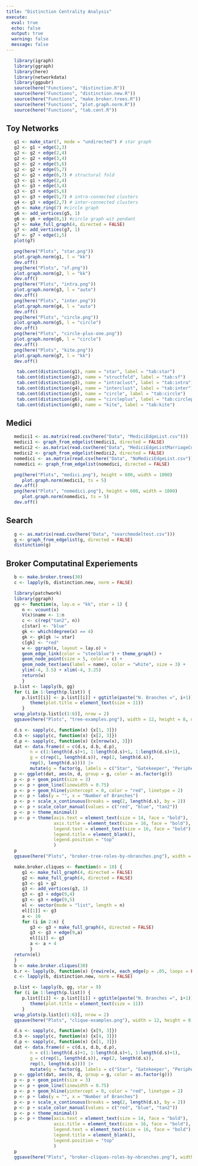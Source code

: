 ```yaml
---
title: "Distinction Centrality Analysis"
execute: 
  eval: true
  echo: false
  output: true
  warning: false
  message: false
---
```


```r
   library(igraph)
   library(ggraph)
   library(here)
   library(networkdata)
   library(ggpubr)
   source(here("Functions", "distinction.R"))
   source(here("Functions", "distinction.new.R"))
   source(here("Functions", "make.broker.trees.R"))
   source(here("Functions", "plot.graph.norm.R"))
   source(here("Functions", "tab.cent.R"))
```

## Toy Networks

```r
   g1 <- make_star(7, mode = "undirected") # star graph
   g2 <- g1 + edge(2,3)
   g2 <- g2 + edge(2,4)
   g2 <- g2 + edge(3,4)
   g2 <- g2 + edge(5,6)
   g2 <- g2 + edge(5,7)
   g2 <- g2 + edge(6,7) # structural fold
   g3 <- g1 + edge(2,4)
   g3 <- g3 + edge(3,4)
   g3 <- g3 + edge(5,6)
   g3 <- g3 + edge(5,7) # intra-connected clusters
   g4 <- g3 + edge(2,7) # inter-connected clusters
   g5 <- make_ring(7) #circle graph
   g6 <- add_vertices(g5, 1)
   g6 <- g6 + edge(8,1) #circle graph wit pendant
   g7 <- make_full_graph(4, directed = FALSE)
   g7 <- add_vertices(g7, 1)
   g7 <- g7 + edge(1,5)
   plot(g7)
```

```r
   png(here("Plots", "star.png"))
   plot.graph.norm(g1, l = "kk")
   dev.off()
   png(here("Plots", "sf.png"))
   plot.graph.norm(g2, l = "kk")
   dev.off()
   png(here("Plots", "intra.png"))
   plot.graph.norm(g3, l = "auto")
   dev.off()
   png(here("Plots", "inter.png"))
   plot.graph.norm(g4, l = "auto")
   dev.off()
   png(here("Plots", "circle.png"))
   plot.graph.norm(g5, l = "circle")
   dev.off()
   png(here("Plots", "circle-plus-one.png"))
   plot.graph.norm(g6, l = "circle")
   dev.off()
   png(here("Plots", "kite.png"))
   plot.graph.norm(g7, l = "kk")
   dev.off()
```

```r
    tab.cent(distinction(g1), name = "star", label = "tab:star")
    tab.cent(distinction(g2), name = "structfold", label = "tab:sf")
    tab.cent(distinction(g3), name = "intraclust", label = "tab:intra")
    tab.cent(distinction(g4), name = "interclust", label = "tab:inter")
    tab.cent(distinction(g5), name = "circle", label = "tab:circle")
    tab.cent(distinction(g6), name = "circleplus", label = "tab:circleplus")
    tab.cent(distinction(g6), name = "kite", label = "tab:kite")
```

## Medici

```r
   medici1 <- as.matrix(read.csv(here("Data", "MediciEdgeList.csv")))
   medici1 <- graph_from_edgelist(medici1, directed = FALSE)
   medici2 <- as.matrix(read.csv(here("Data", "MediciEdgeListMarriageCut.csv")))
   medici2 <- graph_from_edgelist(medici2, directed = FALSE)
   nomedici <- as.matrix(read.csv(here("Data", "NoMediciEdgeList.csv")))
   nomedici <- graph_from_edgelist(nomedici, directed = FALSE)
```

```r
   png(here("Plots", "medici.png"), height = 600, width = 1000)
      plot.graph.norm(medici1, ts = 5)
   dev.off()
   png(here("Plots", "nomedici.png"), height = 600, width = 1000)
      plot.graph.norm(nomedici, ts = 5)
   dev.off()
```

## Search

```r
   g <- as.matrix(read.csv(here("Data", "searchmodeltest.csv")))
   g <- graph_from_edgelist(g, directed = FALSE)
   distinction(g)
```

## Broker Computatinal Experiements

```r
   b <- make.broker.trees(30)
   c <- lapply(b, distinction.new, norm = FALSE)
```

```r
   library(patchwork)
   library(ggraph)
   gg <- function(x, lay.o = "kk", star = 1) {
      n <- vcount(x)
      V(x)$name <- 1:n
      c <- c(rep("tan2", n))
      c[star] <- "blue"
      gk <- which(degree(x) == 4)
      gk <- gk[gk != star]
      c[gk] <- "red"
      w <- ggraph(x, layout = lay.o) + 
      geom_edge_link(color = "steelblue") + theme_graph() +
      geom_node_point(size = 5, color = c) + 
      geom_node_text(aes(label = name), color = "white", size = 3) +
      ylim(-4, 3.5) + xlim(-4, 3.25) 
      return(w)
      }
   p.list <- lapply(b, gg)
   for (i in 1:length(p.list)) {
      p.list[[i]] <- p.list[[i]] + ggtitle(paste("N. Branches =", i+1)) +
         theme(plot.title = element_text(size = 11))
      }
   wrap_plots(p.list[c(1:6)], nrow = 2)
   ggsave(here("Plots", "tree-examples.png"), width = 12, height = 8, units = "in")
```

```r
   d.s <- sapply(c, function(x) {x[1, 3]})
   d.b <- sapply(c, function(x) {x[2, 3]})
   d.p <- sapply(c, function(x) {x[nrow(x), 3]})
   dat <- data.frame(d = c(d.s, d.b, d.p), 
         n = c(1:length(d.s)+1, 1:length(d.s)+1, 1:length(d.s)+1),
         g = c(rep(1, length(d.s)), rep(2, length(d.s)), 
         rep(3, length(d.s)))) |> 
         mutate(g = factor(g, labels = c("Star", "Gatekeeper", "Peripheral")))
   p <- ggplot(dat, aes(n, d, group = g, color = as.factor(g))) 
   p <- p + geom_point(size = 3)
   p <- p + geom_line(linewidth = 0.75)
   p <- p + geom_hline(yintercept = 0, color = "red", linetype = 2)
   p <- p + labs(y = "", x = "Number of Branches")
   p <- p + scale_x_continuous(breaks = seq(2, length(d.s), by = 2))
   p <- p + scale_color_manual(values = c("red", "blue", "tan2"))
   p <- p + theme_minimal()
   p <- p + theme(axis.text = element_text(size = 14, face = "bold"),
                  axis.title = element_text(size = 16, face = "bold"),
                  legend.text = element_text(size = 16, face = "bold"),
                  legend.title = element_blank(),
                  legend.position = "top"
                  )
   p
   ggsave(here("Plots", "broker-tree-roles-by-nbranches.png"), width = 7, height = 7, units = "in")
```


```r
   make.broker.cliques <- function(n = 10) {
      g1 <- make_full_graph(4, directed = FALSE)
      g2 <- make_full_graph(4, directed = FALSE)
      g3 <- g1 + g2
      g3 <- add_vertices(g3, 1)
      g3 <- g3 + edge(9,4)
      g3 <- g3 + edge(9,5)
      el <- vector(mode = "list", length = n)
      el[[1]] <- g3
      a <- 10
      for (i in 2:n) {
         g3 <- g3 + make_full_graph(4, directed = FALSE)
         g3 <- g3 + edge(9,a)
         el[[i]] <- g3
         a <- a + 4
         }
   return(el)
   }
   b <- make.broker.cliques(30)
   b.r <- lapply(b, function(x) {rewire(x, each_edge(p = .05, loops = FALSE, multiple = FALSE))})
   c <- lapply(b, distinction.new, norm = FALSE)
```

```r
   p.list <- lapply(b, gg, star = 9)
   for (i in 1:length(p.list)) {
      p.list[[i]] <- p.list[[i]] + ggtitle(paste("N. Branches =", i+1)) +
         theme(plot.title = element_text(size = 11))
      }
   wrap_plots(p.list[c(1:6)], nrow = 2)
   ggsave(here("Plots", "clique-examples.png"), width = 12, height = 8, units = "in")
```

```r
   d.s <- sapply(c, function(x) {x[9, 3]})
   d.b <- sapply(c, function(x) {x[4, 3]})
   d.p <- sapply(c, function(x) {x[1, 3]})
   dat <- data.frame(d = c(d.s, d.b, d.p), 
         n = c(1:length(d.s)+1, 1:length(d.s)+1, 1:length(d.s)+1),
         g = c(rep(1, length(d.s)), rep(2, length(d.s)), 
         rep(3, length(d.s)))) |> 
         mutate(g = factor(g, labels = c("Star", "Gatekeeper", "Peripheral")))
   p <- ggplot(dat, aes(n, d, group = g, color = as.factor(g))) 
   p <- p + geom_point(size = 3)
   p <- p + geom_line(linewidth = 0.75)
   p <- p + geom_hline(yintercept = 0, color = "red", linetype = 2)
   p <- p + labs(y = "", x = "Number of Branches")
   p <- p + scale_x_continuous(breaks = seq(2, length(d.s), by = 2))
   p <- p + scale_color_manual(values = c("red", "blue", "tan2"))
   p <- p + theme_minimal()
   p <- p + theme(axis.text = element_text(size = 14, face = "bold"),
                  axis.title = element_text(size = 16, face = "bold"),
                  legend.text = element_text(size = 16, face = "bold"),
                  legend.title = element_blank(),
                  legend.position = "top"
                  )
   p
   ggsave(here("Plots", "broker-cliques-roles-by-nbranches.png"), width = 7, height = 7, units = "in")
```


```r

```